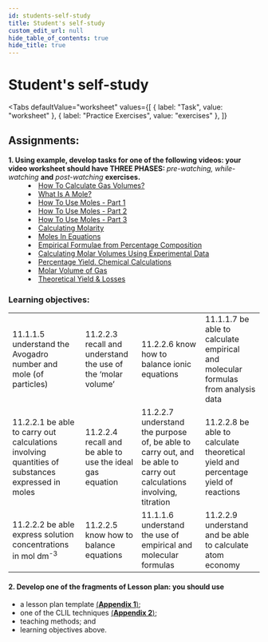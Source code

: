 ```yaml
---
id: students-self-study
title: Student's self-study
custom_edit_url: null
hide_table_of_contents: true
hide_title: true
---
```



<Theme chemicalCalculations />

# Student's self-study

<Tabs
  defaultValue="worksheet"
  values={[
    { label: "Task", value: "worksheet" },
    { label: "Practice Exercises", value: "exercises" },
  ]}
>

<TabItem value="worksheet">

## Assignments:

<dl>
  <dt>
    <strong>
      1. Using example, develop tasks for one of the following videos: your
      video worksheet should have THREE PHASES:
    </strong>
    <em> pre-watching, while-watching</em> <strong>and</strong> <em>
      post-watching
    </em> <strong>exercises.</strong>
  </dt>
  <dd>
    <li>
      <a href='https://youtu.be/_CyIgvYNolE'>
        How To Calculate Gas Volumes? 
      </a>
    </li>
    <li>
      <a href='https://youtu.be/imO0-wAZAEI'>
        What Is A Mole?
      </a>
    </li>
    <li>
      <a href='https://youtu.be/UxOC6PGKkmo'>
        How To Use Moles - Part 1
      </a>
    </li>
    <li>
      <a href='https://youtu.be/rNOyYegPsiE'>
        How To Use Moles - Part 2 
      </a>
    </li>
    <li>
      <a href='https://youtu.be/b_JS_Ubqogs'>
        How To Use Moles - Part 3
      </a>
    </li>
    <li>
      <a href='https://youtu.be/6VH1Joe64b8'>
        Calculating Molarity
      </a>
    </li>
    <li>
      <a href='https://youtu.be/hy7lQtv10Oo'>
        Moles In Equations
      </a>
    </li>
    <li>
      <a href='https://youtu.be/5xVTw6LFG2E'>
        Empirical Formulae from Percentage Composition
      </a>
    </li>
    <li>
      <a href='https://youtu.be/lRiOW9GiFcE'>
        Calculating Molar Volumes Using Experimental Data 
      </a>
    </li>
    <li>
      <a href='https://youtu.be/pFmCn-cwOW8'>
        Percentage Yield. Chemical Calculations
      </a>
    </li>
    <li>
      <a href='https://youtu.be/UCmYSIjOnUA'>
        Molar Volume of Gas 
      </a>
    </li>
    <li>
      <a href='https://youtu.be/3QNKmMNO5wA'>
        Theoretical Yield & Losses 
      </a>
    </li>
  </dd>
</dl>

### Learning objectives:

<table>
  <tr>
    <td>
      11.1.1.5 understand the Avogadro number and mole (of particles)
    </td>
    <td>
      11.2.2.3 recall and understand the use of the ‘molar volume’
    </td>
    <td>
      11.2.2.6 know how to balance ionic equations
    </td>
    <td>
      11.1.1.7 be able to calculate empirical and molecular formulas from analysis data
    </td>
  </tr>
  <tr>
    <td>
      11.2.2.1 be able to carry out calculations involving quantities of substances expressed in moles
    </td>
    <td>
      11.2.2.4 recall and be able to use the ideal gas equation
    </td>
    <td>
      11.2.2.7 understand the purpose of, be able to carry out, and be able to carry out calculations involving, titration
    </td>
    <td>
      11.2.2.8 be able to calculate theoretical yield and percentage yield of reactions
    </td>
  </tr>
  <tr>
    <td>
      11.2.2.2 be able express solution concentrations in mol dm<sup>-3</sup>
    </td>
    <td>
      11.2.2.5 know how to balance equations
    </td>
    <td>
      11.1.1.6 understand the use of empirical and molecular formulas
    </td>
    <td>
      11.2.2.9 understand and be able to calculate atom economy
    </td>
  </tr>
</table>

#### 2. Develop one of the fragments of Lesson plan: you should use

- a lesson plan template [(**Appendix 1**)](../appendix/1);
- one of the CLIL techniques [(**Appendix 2**)](../appendix/2);
- teaching methods; and
- learning objectives above.


</TabItem>

<TabItem value="exercises">
  <Frame src="https://learningapps.org/watch?v=pxtj1tzdj21" height="480px" />
</TabItem>

</Tabs>

